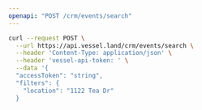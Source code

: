 ```yaml
---
openapi: "POST /crm/events/search"
---
```


<RequestExample>

```bash Request
curl --request POST \
  --url https://api.vessel.land/crm/events/search \
  --header 'Content-Type: application/json' \
  --header 'vessel-api-token: ' \
  --data '{
  "accessToken": "string",
  "filters": {
    "location": "1122 Tea Dr"
  }
```

</RequestExample>
